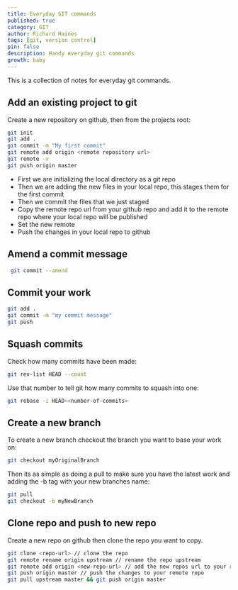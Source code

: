 ```yaml
---
title: Everyday GIT commands
published: true
category: GIT
author: Richard Haines
tags: [git, version control]
pin: false
description: Handy everyday git commands
growth: baby
---
```


This is a collection of notes for everyday git commands.

## Add an existing project to git

Create a new repository on github, then from the projects root:

```bash
git init
git add .
git commit -m "My first commit"
git remote add origin <remote repository url>
git remote -v
git push origin master
```

- First we are initializing the local directory as a git repo
- Then we are adding the new files in your local repo, this stages them for the first commit
- Then we commit the files that we just staged
- Copy the remote repo url from your github repo and add it to the remote repo where your local repo will be published
- Set the new remote
- Push the changes in your local repo to github

## Amend a commit message

```bash
 git commit --amend
```

## Commit your work

```bash
git add .
git commit -m "my commit message"
git push
```

## Squash commits

Check how many commits have been made:

```bash
git rev-list HEAD --count
```

Use that number to tell git how many commits to squash into one:

```bash
git rebase -i HEAD~<number-of-commits>
```

## Create a new branch

To create a new branch checkout the branch you want to base your work on:

```bash
git checkout myOriginalBranch
```

Then its as simple as doing a pull to make sure you have the latest work and adding the -b tag with your new branches name:

```bash
git pull
git checkout -b myNewBranch
```

## Clone repo and push to new repo

Create a new repo on github then clone the repo you want to copy.

```bash
git clone <repo-url> // clone the repo
git remote rename origin upstream // rename the repo upstream
git remote add origin <new-repo-url> // add the new repos url to your remote
git push origin master // push the changes to your remote repo
git pull upstream master && git push origin master
```
